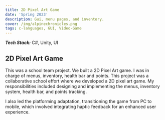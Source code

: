 ```yaml
---
title: 2D Pixel Art Game
date: 'Spring 2023'
description: Gui, menu pages, and inventory.  
cover: /img/alpinechronicles.png
tags: c-languages, GUI, Video-Game 
---
```


***Tech Stack:*** C#, Unity, UI 

## 2D Pixel Art Game

This was a school team project. We built a 2D Pixel Art game. 
I was in charge of menus, inventory, health bar and points. This project was a collaborative school effort where we developed a 2D pixel art game. My responsibilities included designing and implementing the menus, inventory system, health bar, and points tracking.

I also led the platforming adaptation, transitioning the game from PC to mobile, which involved integrating haptic feedback for an enhanced user experience.
